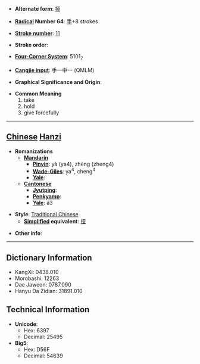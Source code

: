* '''Alternate form''': [[挜]]

* '''[[Wiktionary:Chinese radical index| Radical]] Number 64''': [[Wiktionary:Chinese radical index 手|手]]+8 strokes

* '''[[Wiktionary:Chinese total strokes index|Stroke number]]''': [[Wiktionary:Chinese total strokes index 11|11]]

* '''Stroke order''': 

* '''[[Wiktionary:Chinese four corner index|Four-Corner System]]''': 5101<sub>7</sub>

* '''[[Wiktionary:Chinese Cangjie index|Cangjie input]]''': 手一中一 (QMLM)

* '''Graphical Significance and Origin''': 

* '''Common Meaning'''
*#take
*# hold
*# give forcefully


----

== [[Chinese]] [[Hanzi]] ==

* '''Romanizations'''
** '''[[Mandarin]]'''
*** '''[[Pinyin]]''': yà (ya4), zhèng (zheng4)
*** '''[[Wade-Giles]]''': ya<sup>4</sup>, cheng<sup>4</sup>
*** '''[[Yale]]''': 
** '''[[Cantonese]]'''
*** '''[[Jyutping]]''':
*** '''[[Penkyamp]]''': 
*** '''[[Yale]]''': a3

* '''Style''': [[Traditional Chinese]] 
** '''[[Simplified Chinese|Simplified]] equivalent''': [[挜]]

* '''Other info''': 

----

== Dictionary Information ==

* KangXi: 0438.010
* Morobashi: 12263
* Dae Jaweon: 0787.090
* Hanyu Da Zidian: 31891.010

== Technical Information ==

* '''Unicode''':
** Hex: 6397
** Decimal: 25495
* '''Big5''':
** Hex: D56F
** Decimal: 54639